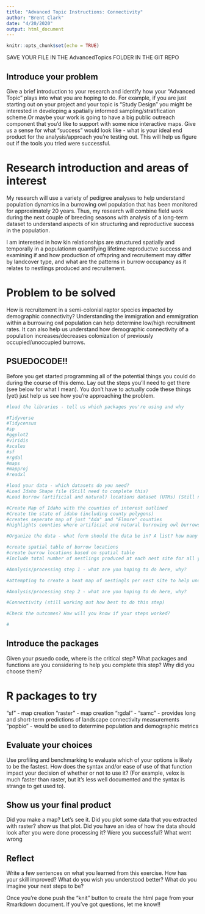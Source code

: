 ```yaml
---
title: "Advanced Topic Instructions: Connectivity"
author: "Brent Clark"
date: "4/20/2020"
output: html_document
---
```


```r
knitr::opts_chunk$set(echo = TRUE)
```


SAVE YOUR FILE IN THE AdvancedTopics FOLDER IN THE GIT REPO

## Introduce your problem

Give a brief introduction to your research and identify how your "Advanced Topic" plays into what you are hoping to do. For example, if you are just starting out on your project and your topic is "Study Design" you might be interested in developing a spatially informed sampling/stratification scheme.Or maybe your work is going to have a big public outreach component that you'd like to support with some nice interactive maps. Give us a sense for what "success" would look like - what is your ideal end product for the analysis/approach you're testing out. This will help us figure out if the tools you tried were successful.

# Research introduction and areas of interest
My research will use a variety of pedigree analyses to help understand population dynamics in a burrowing owl population that has been monitored for approximately 20 years. Thus, my research will combine field work during the next couple of breeding seasons with analysis of a long-term dataset to understand aspects of kin structuring and reproductive success in the population.  

I am interested in how kin relationships are structured spatially and temporally in a populationm quantifying lifetime reproductve success and examining if and how production of offspring and recruitement may differ by landcover type, and what are the patterns in burrow occupancy as it relates to nestlings produced and recruitement.  

# Problem to be solved
How is recruitement in a semi-colonial raptor species impacted by demographic connectivity?  Understanding the immigration and emmigration within a burrowing owl population can help determine low/high recruitment rates.  It can also help us understand how demographic connectivity of a population increases/decreases colonization of previously occupied/unoccupied burrows. 

## PSUEDOCODE!!
Before you get started programming all of the potential things you could do during the course of this demo. Lay out the steps you'll need to get there (see below for what I mean). You don't have to actually code these things (yet) just help us see how you're approaching the problem.
```r
#load the libraries - tell us which packages you're using and why

#Tidyverse
#Tidycensus
#sp
#ggplot2
#viridis
#scales
#sf
#rgdal
#maps
#mapproj
#readxl

#load your data - which datasets do you need?
#Load Idaho Shape file (Still need to complete this)
#Load burrow (artificial and natural) locations dataset (UTMs) (Still need to complete this)

#Create Map of Idaho with the counties of interest outlined
#Create the state of idaho (including county polygons)
#creates seperate map of just "Ada" and "Elmore" counties
#highlights counties where artificial and natural burrowing owl burrows are known for research purposes

#Organize the data - what form should the data be in? A list? how many elements, a data frame? how many rows and columns?

#create spatial table of burrow locations
#create burrow locations based on spatial table
#Include total number of nestlings produced at each nest site for all years

#Analysis/processing step 1 - what are you hoping to do here, why? 

#attempting to create a heat map of nestingls per nest site to help understand what nest sites have produced the most nestlings for the last 20+ years

#Analysis/processing step 2 - what are you hoping to do here, why? 

#Connectivity (still working out how best to do this step)

#Check the outcomes? How will you know if your steps worked?

# 
```

## Introduce the packages
Given your psuedo code, where is the critical step? What packages and functions are you considering to help you complete this step? Why did you choose them? 

# R packages to try
"sf" - map creation
"raster" - map creation
"rgdal" - 
"samc" - provides long and short-term predictions of landscape connectivity measurements
"popbio" - would be used to determine population and demographic metrics

## Evaluate your choices
Use profiling and benchmarking to evaluate which of your options is likely to be the fastest. How does the syntax and/or ease of use of that function impact your decision of whether or not to use it? (For example, velox is much faster than raster, but it's less well documented and the syntax is strange to get used to).

## Show us your final product
Did you make a map? Let's see it. Did you plot some data that you extracted with raster? show us that plot. Did you have an idea of how the data should look after you were done processing it? Were you successful? What went wrong

## Reflect
Write a few sentences on what you learned from this exercise. How has your skill improved? What do you wish you understood better? What do you imagine your next steps to be?

Once you're done push the "knit" button to create the html page from your Rmarkdown document. If you've got questions, let me know!!